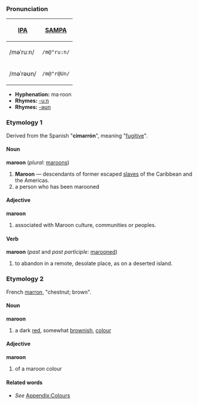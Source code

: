 ===Pronunciation===
{| border=1 cellpadding=5
! [[w:IPA|IPA]] !! [[w:SAMPA|SAMPA]]
|-
| /məˈruːn/ || <tt>/m@"ru:n/</tt>
|-
| /məˈrəʊn/ || <tt>/m@"r@Un/</tt>
|}

*'''Hyphenation:''' ma·roon
*'''Rhymes:''' [[Rhymes:English:-uːn|-uːn]]
*'''Rhymes:''' [[Rhymes:English:-əʊn|-əʊn]]

===Etymology 1===
Derived from the Spanish "'''cimarrón'''", meaning "[[fugitive]]". 

====Noun====
'''maroon''' (''plural:'' [[maroons]])
# '''Maroon''' — descendants of former escaped [[slave]]s of the Caribbean and the Americas.
# a person who has been marooned

====Adjective====
'''maroon'''
#associated with Maroon culture, communities or peoples.

====Verb====
'''maroon''' (''past'' and ''past participle:'' [[marooned]])
#to abandon in a remote, desolate place, as on a deserted island.


===Etymology 2===
French [[marron]], "chestnut; brown".

====Noun====
'''maroon'''
#a dark [[red]], somewhat [[brown]]ish, [[color|colour]]

====Adjective====
'''maroon'''
# of a maroon colour

====Related words====
*''See'' [[Wiktionary_Appendix:Colours|Appendix:Colours]]